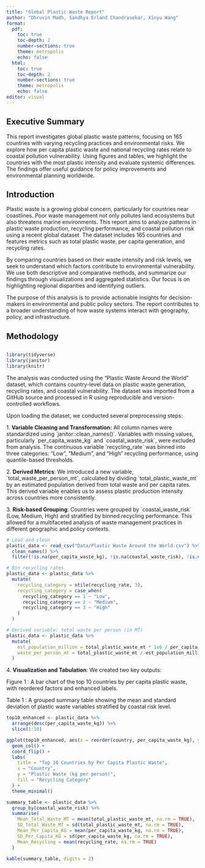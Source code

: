 ```yaml
---
title: "Global Plastic Waste Report"
author: "Dhruvin Modh, Sandhya Erland Chandrasekar, Xinyu Wang"
format:
  pdf:
    toc: true
    toc-depth: 2
    number-sections: true
    theme: metropolis
    echo: false
  html:
    toc: true
    toc-depth: 2
    number-sections: true
    theme: metropolis
    echo: false
editor: visual
---
```

## Executive Summary

This report investigates global plastic waste patterns, focusing on 165 countries with varying recycling practices and environmental risks. We explore how per capita plastic waste and national recycling rates relate to coastal pollution vulnerability. Using figures and tables, we highlight the countries with the most plastic intensity and evaluate systemic differences. The findings offer useful guidance for policy improvements and environmental planning worldwide.

## Introduction

Plastic waste is a growing global concern, particularly for countries near coastlines. Poor waste management not only pollutes land ecosystems but also threatens marine environments. This report aims to analyze patterns in plastic waste production, recycling performance, and coastal pollution risk using a recent global dataset. The dataset includes 165 countries and features metrics such as total plastic waste, per capita generation, and recycling rates.

By comparing countries based on their waste intensity and risk levels, we seek to understand which factors contribute to environmental vulnerability. We use both descriptive and comparative methods, and summarize our findings through visualizations and aggregated statistics. Our focus is on highlighting regional disparities and identifying outliers.

The purpose of this analysis is to provide actionable insights for decision-makers in environmental and public policy sectors. The report contributes to a broader understanding of how waste systems interact with geography, policy, and infrastructure.


## **Methodology**

## 

```r
library(tidyverse)
library(janitor)
library(knitr)

```

The analysis was conducted using the “Plastic Waste Around the World” dataset, which contains country-level data on plastic waste generation, recycling rates, and coastal vulnerability. The dataset was imported from a GitHub source and processed in R using reproducible and version-controlled workflows.

Upon loading the dataset, we conducted several preprocessing steps:

1\. **Variable Cleaning and Transformation:** All column names were standardized using \`janitor::clean_names()\`. Variables with missing values, particularly \`per_capita_waste_kg\` and \`coastal_waste_risk\`, were excluded from analysis. The continuous variable \`recycling_rate\` was binned into three categories: "Low", "Medium", and "High" recycling performance, using quantile-based thresholds.

2\. **Derived Metrics**: We introduced a new variable, \`total_waste_per_person_mt\`, calculated by dividing \`total_plastic_waste_mt\` by an estimated population derived from total waste and per capita rates. This derived variable enables us to assess plastic production intensity across countries more consistently.

3\. **Risk-based Grouping**: Countries were grouped by \`coastal_waste_risk\` (Low, Medium, High) and stratified by binned recycling performance. This allowed for a multifaceted analysis of waste management practices in different geographic and policy contexts.

```r

# Load and clean
plastic_data <- read_csv("Data/Plastic Waste Around the World.csv") %>%
  clean_names() %>%
  filter(!is.na(per_capita_waste_kg), !is.na(coastal_waste_risk), !is.na(recycling_rate))

# Bin recycling rates
plastic_data <- plastic_data %>%
  mutate(
    recycling_category = ntile(recycling_rate, 3),
    recycling_category = case_when(
      recycling_category == 1 ~ "Low",
      recycling_category == 2 ~ "Medium",
      recycling_category == 3 ~ "High"
    )
  )

# Derived variable: total waste per person (in MT)
plastic_data <- plastic_data %>%
  mutate(
    est_population_million = total_plastic_waste_mt * 1e6 / per_capita_waste_kg,
    waste_per_person_mt = total_plastic_waste_mt / est_population_million
  )
```

4\. **Visualization and Tabulation**: We created two key outputs:

Figure 1 : A bar chart of the top 10 countries by per capita plastic waste, with reordered factors and enhanced labels.

Table 1 : A grouped summary table showing the mean and standard deviation of plastic waste variables stratified by coastal risk level.

```r
top10_enhanced <- plastic_data %>%
  arrange(desc(per_capita_waste_kg)) %>%
  slice(1:10)

ggplot(top10_enhanced, aes(x = reorder(country, per_capita_waste_kg), y = per_capita_waste_kg, fill = recycling_category)) +
  geom_col() +
  coord_flip() +
  labs(
    title = "Top 10 Countries by Per Capita Plastic Waste",
    x = "Country",
    y = "Plastic Waste (kg per person)",
    fill = "Recycling Category"
  ) +
  theme_minimal()

```

```r
summary_table <- plastic_data %>%
  group_by(coastal_waste_risk) %>%
  summarise(
    Mean_Total_Waste_MT = mean(total_plastic_waste_mt, na.rm = TRUE),
    SD_Total_Waste_MT = sd(total_plastic_waste_mt, na.rm = TRUE),
    Mean_Per_Capita_KG = mean(per_capita_waste_kg, na.rm = TRUE),
    SD_Per_Capita_KG = sd(per_capita_waste_kg, na.rm = TRUE),
    Mean_Recycling = mean(recycling_rate, na.rm = TRUE)
  )

kable(summary_table, digits = 2)

```

